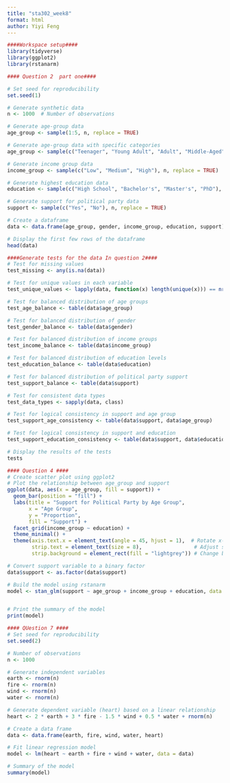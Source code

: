 ---
title: "sta302_week8"
format: html
author: Yiyi Feng
---
```{r}
####Workspace setup####
library(tidyverse)
library(ggplot2)
library(rstanarm)
```

```{r}
#### Question 2  part one####

# Set seed for reproducibility
set.seed(1)

# Generate synthetic data
n <- 1000  # Number of observations

# Generate age-group data
age_group <- sample(1:5, n, replace = TRUE)

# Generate age-group data with specific categories
age_group <- sample(c("Teenager", "Young Adult", "Adult", "Middle-Aged", "Senior"), n, replace = TRUE)

# Generate income group data
income_group <- sample(c("Low", "Medium", "High"), n, replace = TRUE)

# Generate highest education data
education <- sample(c("High School", "Bachelor's", "Master's", "PhD"), n, replace = TRUE)

# Generate support for political party data
support <- sample(c("Yes", "No"), n, replace = TRUE)

# Create a dataframe
data <- data.frame(age_group, gender, income_group, education, support)

# Display the first few rows of the dataframe
head(data)

```


```{r}
####Generate tests for the data In question 2####
# Test for missing values
test_missing <- any(is.na(data))

# Test for unique values in each variable
test_unique_values <- lapply(data, function(x) length(unique(x))) == nrow(data)

# Test for balanced distribution of age groups
test_age_balance <- table(data$age_group)

# Test for balanced distribution of gender
test_gender_balance <- table(data$gender)

# Test for balanced distribution of income groups
test_income_balance <- table(data$income_group)

# Test for balanced distribution of education levels
test_education_balance <- table(data$education)

# Test for balanced distribution of political party support
test_support_balance <- table(data$support)

# Test for consistent data types
test_data_types <- sapply(data, class)

# Test for logical consistency in support and age group
test_support_age_consistency <- table(data$support, data$age_group)

# Test for logical consistency in support and education
test_support_education_consistency <- table(data$support, data$education)

# Display the results of the tests
tests

```

```{r}
#### Question 4 ####
# Create scatter plot using ggplot2
# Plot the relationship between age_group and support
ggplot(data, aes(x = age_group, fill = support)) +
  geom_bar(position = "fill") +
  labs(title = "Support for Political Party by Age Group",
       x = "Age Group",
       y = "Proportion",
       fill = "Support") +
  facet_grid(income_group ~ education) +
  theme_minimal() +
  theme(axis.text.x = element_text(angle = 45, hjust = 1),  # Rotate x-axis labels
        strip.text = element_text(size = 8),                 # Adjust size of facet titles
        strip.background = element_rect(fill = "lightgrey")) # Change background color of facet titles

# Convert support variable to a binary factor
data$support <- as.factor(data$support)

# Build the model using rstanarm
model <- stan_glm(support ~ age_group + income_group + education, data = data, family = binomial())


# Print the summary of the model
print(model)
```

```{r}
#### QUestion 7 ####
# Set seed for reproducibility
set.seed(2)

# Number of observations
n <- 1000

# Generate independent variables
earth <- rnorm(n)
fire <- rnorm(n)
wind <- rnorm(n)
water <- rnorm(n)

# Generate dependent variable (heart) based on a linear relationship
heart <- 2 * earth + 3 * fire - 1.5 * wind + 0.5 * water + rnorm(n)

# Create a data frame
data <- data.frame(earth, fire, wind, water, heart)

# Fit linear regression model
model <- lm(heart ~ earth + fire + wind + water, data = data)

# Summary of the model
summary(model)

```


